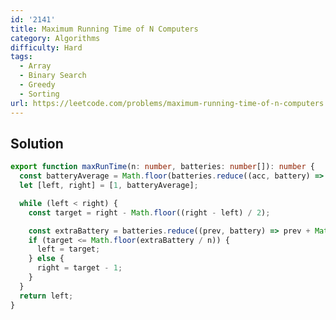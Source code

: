 ```yaml
---
id: '2141'
title: Maximum Running Time of N Computers
category: Algorithms
difficulty: Hard
tags:
  - Array
  - Binary Search
  - Greedy
  - Sorting
url: https://leetcode.com/problems/maximum-running-time-of-n-computers
---
```


## Solution

```typescript showLineNumbers
export function maxRunTime(n: number, batteries: number[]): number {
  const batteryAverage = Math.floor(batteries.reduce((acc, battery) => acc + battery, 0) / n);
  let [left, right] = [1, batteryAverage];

  while (left < right) {
    const target = right - Math.floor((right - left) / 2);

    const extraBattery = batteries.reduce((prev, battery) => prev + Math.min(battery, target), 0);
    if (target <= Math.floor(extraBattery / n)) {
      left = target;
    } else {
      right = target - 1;
    }
  }
  return left;
}
```
